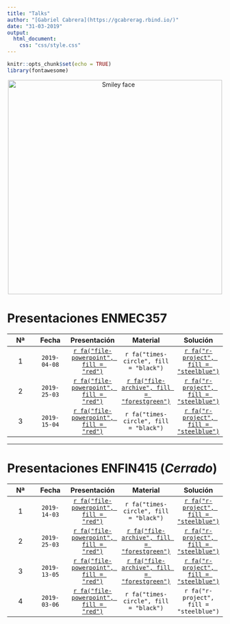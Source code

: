 ---
title: "Talks"
author: "[Gabriel Cabrera](https://gcabrerag.rbind.io/)"
date: "31-03-2019"
output: 
  html_document:
    css: "css/style.css"
---

```{r setup, include=FALSE}
knitr::opts_chunk$set(echo = TRUE)
library(fontawesome)
```

<center>
<img src="https://escudouchile.files.wordpress.com/2012/06/logo-facultad-de-economc3ada-y-negocios-universidad-de-chile.png" alt="Smiley face" width="500" height="500">
</center>

# **Presentaciones ENMEC357**
  
<p>

<div align="center">
                                                                                                                                                                 
|Nª   |Fecha       |Presentación                                                           |Material                                                                                                   |Solución                                                                                                      | 
|:---:|:---:       |:---:                                                                  |:---:                                                                                                      |:---:                                                                                                         |
|1    |`2019-04-08`|[`r fa("file-powerpoint", fill = "red")`](xaringan/enmec_A1/index.html)|`r fa("times-circle", fill = "black")`|[`r fa("r-project", fill = "steelblue")`](https://www.dropbox.com/s/gjr3cvgphlue3at/solution.zip?dl=1)        |
|2    |`2019-25-03`|[`r fa("file-powerpoint", fill = "red")`](xaringan/enmec_A2/index.html)|[`r fa("file-archive", fill = "forestgreen")`](https://www.dropbox.com/s/mmil33cylowumkz/material.zip?dl=1)|[`r fa("r-project", fill = "steelblue")`](https://www.dropbox.com/s/gjr3cvgphlue3at/solution.zip?dl=1)        |
|3    |`2019-15-04`|[`r fa("file-powerpoint", fill = "red")`](xaringan/enmec_A3/index.html)|`r fa("times-circle", fill = "black")`                                                                     |[`r fa("r-project", fill = "steelblue")`](https://www.dropbox.com/s/903d3leh7yji3we/tidyquant_examples.R?dl=1)|

</div>

---

# **Presentaciones ENFIN415** (*Cerrado*)

<p>                 

<div align="center">

|Nª   |Fecha       |Presentación                                                        |Material                                                                                                           |Solución                                                                                             |
|:---:|:---:       |:---:                                                               |:---:                                                                                                              |:---:                                                                                                |  
|1    |`2019-14-03`|[`r fa("file-powerpoint", fill = "red")`](beamer/enfin_t1/index.pdf)|`r fa("times-circle", fill = "black")`                                                                             |[`r fa("r-project", fill = "steelblue")`](https://www.dropbox.com/s/n5y23tgtjkp82yp/script_t1.R?dl=1)| 
|2    |`2019-25-03`|[`r fa("file-powerpoint", fill = "red")`](beamer/enfin_t2/index.pdf)|[`r fa("file-archive", fill = "forestgreen")`](https://www.dropbox.com/s/arpjstf934w1v9d/material.zip?dl=1)        |[`r fa("r-project", fill = "steelblue")`](https://www.dropbox.com/s/3kjy65jgvzis3ab/script_t2.R?dl=1)| 
|3    |`2019-13-05`|[`r fa("file-powerpoint", fill = "red")`](beamer/enfin_t3/index.pdf)|[`r fa("file-archive", fill = "forestgreen")`](https://www.dropbox.com/s/ym7ejs4docpecv2/ejercicio_excel.xlsx?dl=1)|[`r fa("r-project", fill = "steelblue")`](https://www.dropbox.com/s/npg9q4gphuch8w9/script_t3.R?dl=1)|
|4    |`2019-03-06`|[`r fa("file-powerpoint", fill = "red")`](beamer/enfin_t4/index.pdf)|`r fa("times-circle", fill = "black")`                                                                              |`r fa("r-project", fill = "steelblue")`|                                                            |
                                                            
</div>